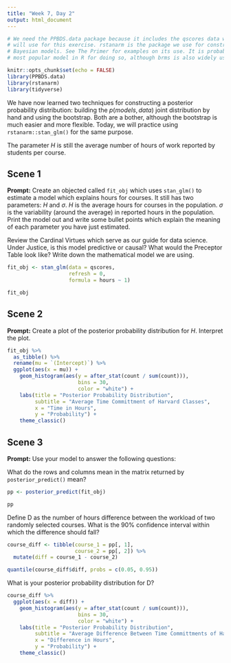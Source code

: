 ```yaml
---
title: "Week 7, Day 2"
output: html_document
---
```


```r
# We need the PPBDS.data package because it includes the qscores data which we
# will use for this exercise. rstanarm is the package we use for constructing
# Bayesian models. See The Primer for examples on its use. It is probably the
# most popular model in R for doing so, although brms is also widely used.

knitr::opts_chunk$set(echo = FALSE)
library(PPBDS.data)
library(rstanarm)
library(tidyverse)
```

We have now learned two techniques for constructing a posterior probability distribution: building the $p(models, data)$ joint distribution by hand and using the bootstrap. Both are a bother, although the bootstrap is much easier and more flexible. Today, we will practice using `rstanarm::stan_glm()` for the same purpose.

The parameter $H$ is still the average number of hours of work reported by students per course. 


## Scene 1

**Prompt:** Create an objected called `fit_obj` which uses `stan_glm()` to estimate a model which explains hours for courses. It still has two parameters: $H$ and $\sigma$. $H$ is the average hours for courses in the population. $\sigma$ is the variability (around the average) in reported hours in the population. Print the model out and write some bullet points which explain the meaning of each parameter you have just estimated.

Review the Cardinal Virtues which serve as our guide for data science. Under Justice, is this model predictive or causal? What would the Preceptor Table look like? Write down the mathematical model we are using.

```r

fit_obj <- stan_glm(data = qscores, 
                    refresh = 0, 
                    formula = hours ~ 1)

fit_obj

```


## Scene 2

**Prompt:** Create a plot of the posterior probability distribution for $H$. Interpret the plot. 

```r

fit_obj %>%
  as_tibble() %>%
  rename(mu = `(Intercept)`) %>%
  ggplot(aes(x = mu)) +
    geom_histogram(aes(y = after_stat(count / sum(count))),
                       bins = 30,
                       color = "white") +
    labs(title = "Posterior Probability Distribution",
         subtitle = "Average Time Committment of Harvard Classes",
         x = "Time in Hours",
         y = "Probability") +
    theme_classic()

```



## Scene 3

**Prompt:** Use your model to answer the following questions: 

What do the rows and columns mean in the matrix returned by `posterior_predict()` mean?

```r

pp <- posterior_predict(fit_obj)

pp

```

Define D as the number of hours difference between the workload of two randomly selected courses. What is the 90% confidence interval within which the difference should fall?  

```r

course_diff <- tibble(course_1 = pp[, 1],
                      course_2 = pp[, 2]) %>%
  mutate(diff = course_1 - course_2)

quantile(course_diff$diff, probs = c(0.05, 0.95))

```


What is your posterior probability distribution for D? 

```r

course_diff %>%
  ggplot(aes(x = diff)) +
    geom_histogram(aes(y = after_stat(count / sum(count))),
                       bins = 30,
                       color = "white") +
    labs(title = "Posterior Probability Distribution",
         subtitle = "Average Difference Between Time Committments of Harvard Classes",
         x = "Difference in Hours",
         y = "Probability") +
    theme_classic()

```

